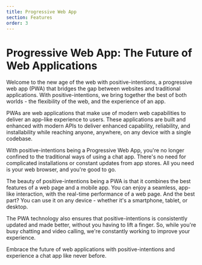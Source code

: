 ```yaml
---
title: Progressive Web App
section: Features
order: 3
---
```



# Progressive Web App: The Future of Web Applications
<NLevelAnalytics />

Welcome to the new age of the web with positive-intentions, a progressive web app (PWA) that bridges the gap between websites and traditional applications. With positive-intentions, we bring together the best of both worlds - the flexibility of the web, and the experience of an app.

PWAs are web applications that make use of modern web capabilities to deliver an app-like experience to users. These applications are built and enhanced with modern APIs to deliver enhanced capability, reliability, and installability while reaching anyone, anywhere, on any device with a single codebase.

With positive-intentions being a Progressive Web App, you're no longer confined to the traditional ways of using a chat app. There's no need for complicated installations or constant updates from app stores. All you need is your web browser, and you're good to go.

The beauty of positive-intentions being a PWA is that it combines the best features of a web page and a mobile app. You can enjoy a seamless, app-like interaction, with the real-time performance of a web page. And the best part? You can use it on any device - whether it's a smartphone, tablet, or desktop.

The PWA technology also ensures that positive-intentions is consistently updated and made better, without you having to lift a finger. So, while you're busy chatting and video calling, we're constantly working to improve your experience.

Embrace the future of web applications with positive-intentions and experience a chat app like never before.
